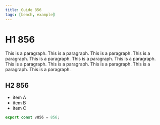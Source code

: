 ```yaml
---
title: Guide 856
tags: [bench, example]
---
```


# H1 856

This is a paragraph. This is a paragraph. This is a paragraph. This is a paragraph. This is a paragraph. This is a paragraph. This is a paragraph. This is a paragraph. This is a paragraph. This is a paragraph. This is a paragraph. This is a paragraph. 

## H2 856

- item A
- item B
- item C

```ts
export const v856 = 856;
```